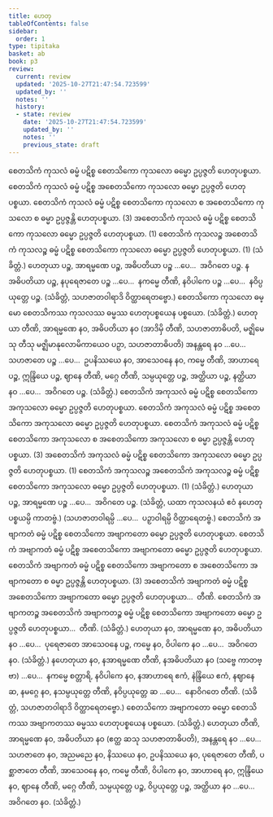 ```yaml
---
title: ဟေတု
tableOfContents: false
sidebar:
  order: 1
type: tipitaka
basket: ab
book: p3
review:
  current: review
  updated: '2025-10-27T21:47:54.723599'
  updated_by: ''
  notes: ''
  history:
  - state: review
    date: '2025-10-27T21:47:54.723599'
    updated_by: ''
    notes: ''
    previous_state: draft
---
```



<ReviewStatus review={frontmatter.review} showDetails={true} />

<HypothesisAnnotation frontmatter={frontmatter} />

<DynamicBreadcrumb />

<Division number="19" book="p3" e="ch" v="39" p="399">

<Paragraph number="2055" book="p3">
စေတသိကံ ကုသလံ ဓမ္မံ ပဋိစ္စ စေတသိကော ကုသလော ဓမ္မော ဥပ္ပဇ္ဇတိ ဟေတုပစ္စယာ. စေတသိကံ ကုသလံ ဓမ္မံ ပဋိစ္စ အစေတသိကော ကုသလော ဓမ္မော ဥပ္ပဇ္ဇတိ ဟေတုပစ္စယာ. စေတသိကံ ကုသလံ ဓမ္မံ ပဋိစ္စ စေတသိကော ကုသလော စ အစေတသိကော ကုသလော စ ဓမ္မာ ဥပ္ပဇ္ဇန္တိ ဟေတုပစ္စယာ. (3)
</Paragraph>

<Paragraph number="2056" book="p3">
အစေတသိကံ ကုသလံ ဓမ္မံ ပဋိစ္စ စေတသိကော ကုသလော ဓမ္မော ဥပ္ပဇ္ဇတိ ဟေတုပစ္စယာ. (1)
</Paragraph>

<Paragraph number="2057" book="p3">
စေတသိကံ ကုသလဉ္စ အစေတသိကံ ကုသလဉ္စ ဓမ္မံ ပဋိစ္စ စေတသိကော ကုသလော ဓမ္မော ဥပ္ပဇ္ဇတိ ဟေတုပစ္စယာ. (1) (သံခိတ္တံ.)
</Paragraph>

</Division>
<Division number="20" book="p3" e="ch" v="39" p="399">

<Paragraph number="2058" book="p3">
ဟေတုယာ ပဉ္စ, အာရမ္မဏေ ပဉ္စ, အဓိပတိယာ ပဉ္စ …ပေ…  အဝိဂတေ ပဉ္စ.
</Paragraph>

<Paragraph number="2059" book="p3">
နအဓိပတိယာ ပဉ္စ, နပုရေဇာတေ ပဉ္စ …ပေ…  နကမ္မေ တီဏိ, နဝိပါကေ ပဉ္စ …ပေ…  နဝိပ္ပယုတ္တေ ပဉ္စ. (သံခိတ္တံ, သဟဇာတဝါရာဒိ ဝိတ္ထာရေတဗ္ဗော.)
</Paragraph>

</Division>
<Division number="21" book="p3" e="ch" v="39" p="399">

<Paragraph number="2060" book="p3">
စေတသိကော ကုသလော ဓမ္မော စေတသိကဿ ကုသလဿ ဓမ္မဿ ဟေတုပစ္စယေန ပစ္စယော. (သံခိတ္တံ.)
</Paragraph>

</Division>
<Division number="22" book="p3" e="ch" v="39" p="399">

<Paragraph number="2061" book="p3">
ဟေတုယာ တီဏိ, အာရမ္မဏေ နဝ, အဓိပတိယာ နဝ (အာဒိမှိ တီဏိ, သဟဇာတာဓိပတိ, မဇ္ဈိမေသု တီသု မဇ္ဈိမာနုလောမိကာယေဝ ပဉှာ, သဟဇာတာဓိပတိ) အနန္တရေ နဝ …ပေ…  သဟဇာတေ ပဉ္စ …ပေ…  ဥပနိဿယေ နဝ, အာသေဝနေ နဝ, ကမ္မေ တီဏိ, အာဟာရေ ပဉ္စ, ဣန္ဒြိယေ ပဉ္စ, ဈာနေ တီဏိ, မဂ္ဂေ တီဏိ, သမ္ပယုတ္တေ ပဉ္စ, အတ္ထိယာ ပဉ္စ, နတ္ထိယာ နဝ …ပေ…  အဝိဂတေ ပဉ္စ. (သံခိတ္တံ.)
</Paragraph>

</Division>
<Division number="23" book="p3" e="ch" v="39" p="400">

<Paragraph number="2062" book="p3">
စေတသိကံ အကုသလံ ဓမ္မံ ပဋိစ္စ စေတသိကော အကုသလော ဓမ္မော ဥပ္ပဇ္ဇတိ ဟေတုပစ္စယာ. စေတသိကံ အကုသလံ ဓမ္မံ ပဋိစ္စ အစေတသိကော အကုသလော ဓမ္မော ဥပ္ပဇ္ဇတိ ဟေတုပစ္စယာ. စေတသိကံ အကုသလံ ဓမ္မံ ပဋိစ္စ စေတသိကော အကုသလော စ အစေတသိကော အကုသလော စ ဓမ္မာ ဥပ္ပဇ္ဇန္တိ ဟေတုပစ္စယာ. (3)
</Paragraph>

<Paragraph number="2063" book="p3">
အစေတသိကံ အကုသလံ ဓမ္မံ ပဋိစ္စ စေတသိကော အကုသလော ဓမ္မော ဥပ္ပဇ္ဇတိ ဟေတုပစ္စယာ. (1)
</Paragraph>

<Paragraph number="2064" book="p3">
စေတသိကံ အကုသလဉ္စ အစေတသိကံ အကုသလဉ္စ ဓမ္မံ ပဋိစ္စ စေတသိကော အကုသလော ဓမ္မော ဥပ္ပဇ္ဇတိ ဟေတုပစ္စယာ. (1) (သံခိတ္တံ.)
</Paragraph>

</Division>
<Division number="24" book="p3" e="ch" v="39" p="400">

<Paragraph number="2065" book="p3">
ဟေတုယာ ပဉ္စ, အာရမ္မဏေ ပဉ္စ …ပေ…  အဝိဂတေ ပဉ္စ. (သံခိတ္တံ, ယထာ ကုသလနယံ ဧဝံ နဟေတုပစ္စယမ္ပိ ကာတဗ္ဗံ.) (သဟဇာတဝါရမ္ပိ …ပေ…  ပဉှာဝါရမ္ပိ ဝိတ္ထာရေတဗ္ဗံ.)
</Paragraph>

</Division>
<Division number="25" book="p3" e="ch" v="39" p="400">

<Paragraph number="2066" book="p3">
စေတသိကံ အဗျာကတံ ဓမ္မံ ပဋိစ္စ စေတသိကော အဗျာကတော ဓမ္မော ဥပ္ပဇ္ဇတိ ဟေတုပစ္စယာ. စေတသိကံ အဗျာကတံ ဓမ္မံ ပဋိစ္စ အစေတသိကော အဗျာကတော ဓမ္မော ဥပ္ပဇ္ဇတိ ဟေတုပစ္စယာ. စေတသိကံ အဗျာကတံ ဓမ္မံ ပဋိစ္စ စေတသိကော အဗျာကတော စ အစေတသိကော အဗျာကတော စ ဓမ္မာ ဥပ္ပဇ္ဇန္တိ ဟေတုပစ္စယာ. (3)
</Paragraph>

<Paragraph number="2067" book="p3">
အစေတသိကံ အဗျာကတံ ဓမ္မံ ပဋိစ္စ အစေတသိကော အဗျာကတော ဓမ္မော ဥပ္ပဇ္ဇတိ ဟေတုပစ္စယာ…  တီဏိ.
</Paragraph>

<Paragraph number="2068" book="p3">
စေတသိကံ အဗျာကတဉ္စ အစေတသိကံ အဗျာကတဉ္စ ဓမ္မံ ပဋိစ္စ စေတသိကော အဗျာကတော ဓမ္မော ဥပ္ပဇ္ဇတိ ဟေတုပစ္စယာ…  တီဏိ. (သံခိတ္တံ.)
</Paragraph>

</Division>
<Division number="26" book="p3" e="ch" v="39" p="400">

<Paragraph number="2069" book="p3">
ဟေတုယာ နဝ, အာရမ္မဏေ နဝ, အဓိပတိယာ နဝ …ပေ…  ပုရေဇာတေ အာသေဝနေ ပဉ္စ, ကမ္မေ နဝ, ဝိပါကေ နဝ …ပေ…  အဝိဂတေ နဝ. (သံခိတ္တံ.)
</Paragraph>

<Paragraph number="2070" book="p3">
နဟေတုယာ နဝ, နအာရမ္မဏေ တီဏိ, နအဓိပတိယာ နဝ (သဗ္ဗေ ကာတဗ္ဗာ) …ပေ…  နကမ္မေ စတ္တာရိ, နဝိပါကေ နဝ, နအာဟာရေ ဧကံ, နဲန္ဒြိယေ ဧကံ, နဈာနေ ဆ, နမဂ္ဂေ နဝ, နသမ္ပယုတ္တေ တီဏိ, နဝိပ္ပယုတ္တေ ဆ …ပေ…  နောဝိဂတေ တီဏိ. (သံခိတ္တံ, သဟဇာတဝါရာဒိ ဝိတ္ထာရေတဗ္ဗော.)
</Paragraph>

</Division>
<Division number="27" book="p3" e="ch" v="39" p="401">

<Paragraph number="2071" book="p3">
စေတသိကော အဗျာကတော ဓမ္မော စေတသိကဿ အဗျာကတဿ ဓမ္မဿ ဟေတုပစ္စယေန ပစ္စယော. (သံခိတ္တံ.)
</Paragraph>

</Division>
<Division number="28" book="p3" e="ch" v="39" p="401">

<Paragraph number="2072" book="p3">
ဟေတုယာ တီဏိ, အာရမ္မဏေ နဝ, အဓိပတိယာ နဝ (ဧတ္ထ ဆသု သဟဇာတာဓိပတိ), အနန္တရေ နဝ …ပေ…  သဟဇာတေ နဝ, အညမညေ နဝ, နိဿယေ နဝ, ဥပနိဿယေ နဝ, ပုရေဇာတေ တီဏိ, ပစ္ဆာဇာတေ တီဏိ, အာသေဝနေ နဝ, ကမ္မေ တီဏိ, ဝိပါကေ နဝ, အာဟာရေ နဝ, ဣန္ဒြိယေ နဝ, ဈာနေ တီဏိ, မဂ္ဂေ တီဏိ, သမ္ပယုတ္တေ ပဉ္စ, ဝိပ္ပယုတ္တေ ပဉ္စ, အတ္ထိယာ နဝ …ပေ…  အဝိဂတေ နဝ. (သံခိတ္တံ.)
</Paragraph>
</Division>
